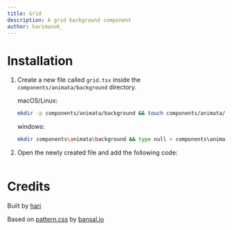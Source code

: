 ```yaml
---
title: Grid
description: A grid background component
author: harimanok_
---
```


<ComponentPreview name="background-grid--docs" />

# Installation

1. Create a new file called `grid.tsx` inside the `components/animata/background` directory.

   macOS/Linux:

   ```bash
   mkdir -p components/animata/background && touch components/animata/background/grid.tsx
   ```

   windows:

   ```bash
   mkdir components\animata\background && type null > components\animata\background\grid.tsx
   ```

2. Open the newly created file and add the following code:

   ```jsx file=<rootDir>/animata/background/grid.tsx

   ```

# Credits

Built by [hari](https://github.com/hari)

Based on [pattern.css](https://bansal.io/pattern-css) by [bansal.io](https://bansal.io/)
